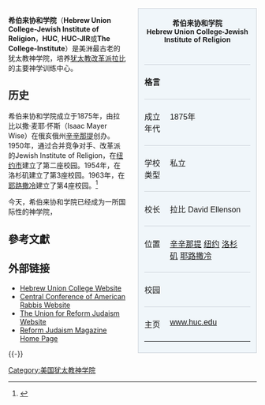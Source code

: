 <!-- |image_name      =HUC-JIR.jpg 
|image_size      =153 × 138 pixel -->
<div style="float: right; margin: 0 0 1em 2em; width: 20em; text-align: right; font-size: 0.86em; font-family: lucida grande, sans-serif; line-height: normal;"><!-- start of floated right section -->

<div style="border: 1px solid #ccd2d9; background: #f0f6fa; text-align: left; padding: 0.5em 1em; text-align: center;"><!-- start of slate grey box -->

<big>'''希伯来协和学院'''<br />'''Hebrew Union College-Jewish Institute of Religion'''</big>

<p style="margin: 1em 0;">
	<!-- [[File:Jts_60.gif|File:Jts 60.gif]] --><br />
</p>
{| style="background: transparent; text-align: left; table-layout: auto; border-collapse: collapse; padding: 0; font-size: 100%;" cellspacing="0" cellpadding="0"
|-----
! style="border-top: solid 1px #ccd2d9; padding: 0.4em 1em 0.4em 0; vertical-align: top; text-align: left;" | 格言
| style="border-top: solid 1px #ccd2d9; padding: 0.4em 1em 0.4em 0; vertical-align: top" |
<!-- “荆棘却没有烧毁”（"והסנה איננו אכל"） -[[出埃及记|出埃及记]]3章2节 --> 
|-----
! style="border-top: solid 1px #ccd2d9; padding: 0.4em 1em 0.4em 0; vertical-align: top; text-align: left;" | 成立年代
| style="border-top: solid 1px #ccd2d9; padding: 0.4em 1em 0.4em 0; vertical-align: top" | 1875年
|-----
! style="border-top: solid 1px #ccd2d9; padding: 0.4em 1em 0.4em 0; vertical-align: top; text-align: left;" | 学校类型
| style="border-top: solid 1px #ccd2d9; padding: 0.4em 1em 0.4em 0; vertical-align: top" | 私立
|-----
! style="border-top: solid 1px #ccd2d9; padding: 0.4em 1em 0.4em 0; vertical-align: top; text-align: left;" | 校长
| style="border-top: solid 1px #ccd2d9; padding: 0.4em 1em 0.4em 0; vertical-align: top" |  拉比 David Ellenson
|-----
! style="border-top: solid 1px #ccd2d9; padding: 0.4em 1em 0.4em 0; vertical-align: top; text-align: left;" | 位置
| style="border-top: solid 1px #ccd2d9; padding: 0.4em 1em 0.4em 0; vertical-align: top" | [[辛辛那提|辛辛那提]] [[纽约|纽约]] [[洛杉矶|洛杉矶]] [[耶路撒冷|耶路撒冷]]
|-----
! style="border-top: solid 1px #ccd2d9; padding: 0.4em 1em 0.4em 0; vertical-align: top; text-align: left;" | 校园
| style="border-top: solid 1px #ccd2d9; padding: 0.4em 1em 0.4em 0; vertical-align: top" | <!-- 隐藏文字 -->
|-----
! style="border-top: solid 1px #ccd2d9; padding: 0.4em 1em 0.4em 0; vertical-align: top; text-align: left;" | 主页
| style="border-top: solid 1px #ccd2d9; padding: 0.4em 1em 0.4em 0; vertical-align: top" | [https://web.archive.org/web/20051130020019/http://huc.edu/ www.huc.edu]
|}
</div><!-- end of slate grey box -->
</div><!-- end of floated right section; article starts here -->

'''希伯来协和学院'''（'''Hebrew Union College-Jewish Institute of Religion'''，'''HUC''', '''HUC-JIR'''或'''The College-Institute'''）是美洲最古老的犹太教神学院，培养[[犹太教改革派|犹太教改革派]][[拉比|拉比]]<!-- [[Hazzan|cantor]]s, educators and communal workers -->的主要神学训练中心。

== 历史 ==
希伯来协和学院成立于1875年，由拉比以撒·麦耶·怀斯（Isaac Mayer Wise）在俄亥俄州[[辛辛那提|辛辛那提]]创办。1950年，通过合并竞争对手、改革派的Jewish Institute of Religion，在[[纽约市|纽约市]]建立了第二座校园。1954年，在洛杉矶建立了第3座校园。1963年，在[[耶路撒冷|耶路撒冷]]建立了第4座校园。<ref>{{cite web |url=http://www.huc.edu/about/history.shtml |title=存档副本 |accessdate=2007-01-24 |deadurl=yes |archiveurl=https://web.archive.org/web/20070205135449/http://www.huc.edu/about/history.shtml |archivedate=2007-02-05 }}</ref>

今天，希伯来协和学院已经成为一所国际性的神学院，<!-- and university of graduate studies offering a wide variety of academic and professional programs. In addition to its Rabbinical School, the College-Institute includes Schools of Graduate Studies, Education, Jewish Communal Service, [[sacred_music|sacred music]], [[圣经考古学|圣经考古学]] and an [[Israel|Israel]]i rabbinical program. [http://www.huc.edu/academics/rabbinical/jeacademics.shtml] -->

<!-- The Los Angeles campus operates many of its programs and degrees in cooperation with the neighboring [[University_of_Southern_California|University of Southern California]], a partnership that has lasted over 35 years. [http://www.huc.edu/USC/] -->

<!-- === Notable faculty ===
Notable faculty members have included [[Judah_Magnes|Judah Magnes]], [[Abraham_Joshua_Heschel|Abraham Joshua Heschel]], [[Nelson_Glueck|Nelson Glueck]], [[Moses_Buttenweiser|Moses Buttenweiser]], [[Eugene_B._Borowitz|Eugene B. Borowitz]], and [[Jacob_Z._Lauterbach|Jacob Z. Lauterbach]]. -->

<!-- === Gender equality and HUC === -->
<!-- In keeping with the tradition of gender equality in Reform Judaism, HUC has both male and female students in all its programs, including rabbinic and cantorial studies. Since its founding, the College-Institute has ordained over 2700 rabbis and over 400 cantors. As of 2006, 424 ordained rabbis and 174 invested cantors have been women. [http://www.huc.edu/about/statistics.shtml] ''See'' [[Rabbi#Women_and_the_rabbinical_credential|Women and the rabbinical credential]]. -->

== 參考文獻 ==
{{Reflist|2}}

== 外部链接 ==
* [https://web.archive.org/web/20051130020019/http://huc.edu/ Hebrew Union College Website]
* [http://www.ccarnet.org/ Central Conference of American Rabbis Website] {{Wayback|url=http://www.ccarnet.org/ |date=20210306174558 }}
* [http://www.urj.org/ The Union for Reform Judaism Website] {{Wayback|url=http://www.urj.org/ |date=20210311054619 }}
* [http://reformjudaismmag.org/ Reform Judaism Magazine Home Page] {{Wayback|url=http://reformjudaismmag.org/ |date=20180714130245 }}

{{-}}
{{纽约市的大学}}

[[Category:美国犹太教神学院|Category:美国犹太教神学院]]